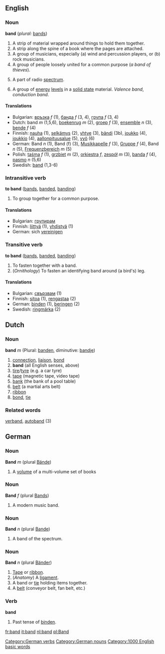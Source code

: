 ==English==

===Noun===
'''band'''  (''plural:'' [[bands]])
# A strip of material wrapped around things to hold them together.
# A strip along the spine of a book where the pages are attached.
# A group of musicians, especially (a) wind and percussion players, or (b) rock musicians.
# A group of people loosely united for a common purpose (''a band of thieves'').
# {{Physics}} A part of radio [[spectrum]].
# {{Physics}} A group of [[energy]] [[level]]s in a [[solid state]] material. ''Valence band'', ''conduction band''.

====Translations====

*Bulgarian: [[връзка]] ''f'' (1), [[банда]] ''f'' (3, 4), [[група]] ''f'' (3, 4)
*Dutch: band ''m'' (1,5,6), [[boekenrug]] ''m'' (2), [[groep]] ''f'' (3), [[ensemble]] ''n'' (3), [[bende]] ''f'' (4)
*Finnish: [[nauha]] (1), [[selkämys]] (2), [[yhtye]] (3), [[bändi]] (3b), [[joukko]] (4), [[joukkio]] (4), [[aallonpituusalue]] (5), [[vyö]] (6)
*German: Band ''n'' (1), Band (f) (3), [[Musikkapelle]] ''f'' (3), [[Gruppe]] ''f'' (4), Band ''n'' (5), [[ Frequenzbereich]] ''m'' (5)
*Polish: [[taśma]] ''f'' (1), [[grzbiet]] ''m'' (2), [[orkiestra]] ''f'', [[zespół]] ''m'' (3), [[banda]] ''f'' (4), [[pasmo]] ''n'' (5,6)
*Swedish: [[band]] (1,3-6)

===Intransitive verb===
'''to band'''  ([[bands]], [[banded]], [[banding]])
# To group together for a common purpose.

====Translations====
*Bulgarian: [[групирам]]
*Finnish: [[liittyä]] (1), [[yhdistyä]] (1)
*German: sich [[vereinigen]]

===Transitive verb===
'''to band'''  ([[bands]], [[banded]], [[banding]])
# To fasten together with a band.
# (''Ornithology'') To fasten an identifying band around (a bird's) leg.

====Translations====
*Bulgarian: [[свързвам]] (1)
*Finnish: [[sitoa]] (1), [[rengastaa]] (2)
*German: [[binden]] (1), [[beringen]] (2)
*Swedish: [[ringmärka]] (2)

==Dutch==

===Noun===
'''band''' ''m'' (Plural: [[banden]], diminutive: [[bandje]])
#[[connection]], [[liaison]], [[bond]]
# '''band'''  (all English senses, above)
#[[tire]]/[[tyre]] (e.g. a car tyre)
#[[tape]] (magnetic tape, video tape)
#[[bank]] (the bank of a pool table)
#[[belt]] (a martial arts belt)
#[[ribbon]]
#[[bond]], [[tie]] 

===Related words===
[[verband]], [[autoband]] (3)

==German==

===Noun===
'''Band''' ''m'' (plural [[Bände]])
# A [[volume]] of a multi-volume set of books

===Noun===
'''Band''' ''f'' (plural [[Bands]])
# A modern music band.

===Noun===
'''Band''' ''n'' (plural [[Bande]])
# A band of the spectrum.

===Noun===
'''Band''' ''n'' (plural [[Bänder]])
# [[Tape]] or [[ribbon]].
# (''Anatomy'') A [[ligament]].
# A band or [[tie]] holding items together.
# A [[belt]] (conveyor belt, fan belt, etc.)

===Verb===
'''band'''
# Past tense of [[binden]].

[[Category:German verbs]]
[[Category:German nouns]]

[[fr:band]]
[[it:band]]
[[nl:band]]
[[pl:Band]]
[[Category:1000 English basic words]]